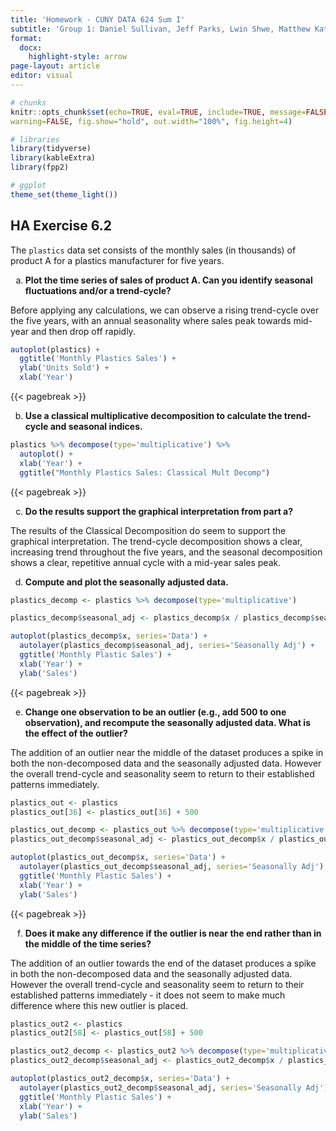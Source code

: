 ```yaml
---
title: 'Homework - CUNY DATA 624 Sum I'
subtitle: 'Group 1: Daniel Sullivan, Jeff Parks, Lwin Shwe, Matthew Katz'
format:
  docx:
    highlight-style: arrow
page-layout: article
editor: visual
---
```


```r
# chunks
knitr::opts_chunk$set(echo=TRUE, eval=TRUE, include=TRUE, message=FALSE, 
warning=FALSE, fig.show="hold", out.width="100%", fig.height=4)

# libraries
library(tidyverse)
library(kableExtra)
library(fpp2)

# ggplot
theme_set(theme_light())
```

## HA Exercise 6.2

The `plastics` data set consists of the monthly sales (in thousands) of product A for a plastics manufacturer for five years.

a.  **Plot the time series of sales of product A. Can you identify seasonal fluctuations and/or a trend-cycle?**

Before applying any calculations, we can observe a rising trend-cycle over the five years, with an annual seasonality where sales peak towards mid-year and then drop off rapidly.

```r
autoplot(plastics) +
  ggtitle('Monthly Plastics Sales') +
  ylab('Units Sold') +
  xlab('Year')
```

{{< pagebreak >}}

b.  **Use a classical multiplicative decomposition to calculate the trend-cycle and seasonal indices.**\

```r
plastics %>% decompose(type='multiplicative') %>%
  autoplot() + 
  xlab('Year') + 
  ggtitle("Monthly Plastics Sales: Classical Mult Decomp")
```

{{< pagebreak >}}

c.  **Do the results support the graphical interpretation from part a?**

The results of the Classical Decomposition do seem to support the graphical interpretation. The trend-cycle decomposition shows a clear, increasing trend throughout the five years, and the seasonal decomposition shows a clear, repetitive annual cycle with a mid-year sales peak.

d.  **Compute and plot the seasonally adjusted data.**\

```r
plastics_decomp <- plastics %>% decompose(type='multiplicative')

plastics_decomp$seasonal_adj <- plastics_decomp$x / plastics_decomp$seasonal

autoplot(plastics_decomp$x, series='Data') + 
  autolayer(plastics_decomp$seasonal_adj, series='Seasonally Adj') +
  ggtitle('Monthly Plastic Sales') + 
  xlab('Year') +
  ylab('Sales')
```

{{< pagebreak >}}

e.  **Change one observation to be an outlier (e.g., add 500 to one observation), and recompute the seasonally adjusted data. What is the effect of the outlier?**

The addition of an outlier near the middle of the dataset produces a spike in both the non-decomposed data and the seasonally adjusted data. However the overall trend-cycle and seasonality seem to return to their established patterns immediately.

```r
plastics_out <- plastics
plastics_out[36] <- plastics_out[36] + 500

plastics_out_decomp <- plastics_out %>% decompose(type='multiplicative')
plastics_out_decomp$seasonal_adj <- plastics_out_decomp$x / plastics_out_decomp$seasonal

autoplot(plastics_out_decomp$x, series='Data') + 
  autolayer(plastics_out_decomp$seasonal_adj, series='Seasonally Adj') +
  ggtitle('Monthly Plastic Sales') + 
  xlab('Year') +
  ylab('Sales')
```

{{< pagebreak >}}

f.  **Does it make any difference if the outlier is near the end rather than in the middle of the time series?**

The addition of an outlier towards the end of the dataset produces a spike in both the non-decomposed data and the seasonally adjusted data. However the overall trend-cycle and seasonality seem to return to their established patterns immediately - it does not seem to make much difference where this new outlier is placed.

```r
plastics_out2 <- plastics
plastics_out2[58] <- plastics_out[58] + 500

plastics_out2_decomp <- plastics_out2 %>% decompose(type='multiplicative')
plastics_out2_decomp$seasonal_adj <- plastics_out2_decomp$x / plastics_out2_decomp$seasonal

autoplot(plastics_out2_decomp$x, series='Data') + 
  autolayer(plastics_out2_decomp$seasonal_adj, series='Seasonally Adj') +
  ggtitle('Monthly Plastic Sales') + 
  xlab('Year') +
  ylab('Sales')
```
